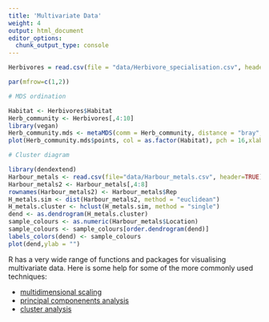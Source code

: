 ```yaml
---
title: 'Multivariate Data'
weight: 4
output: html_document
editor_options: 
  chunk_output_type: console
---
```


```r

Herbivores = read.csv(file = "data/Herbivore_specialisation.csv", header = TRUE)

par(mfrow=c(1,2)) 

# MDS ordination

Habitat <- Herbivores$Habitat
Herb_community <- Herbivores[,4:10]
library(vegan)
Herb_community.mds <- metaMDS(comm = Herb_community, distance = "bray", trace = FALSE)
plot(Herb_community.mds$points, col = as.factor(Habitat), pch = 16,xlab="",ylab="",xaxt="n",yaxt="n") 

# Cluster diagram

library(dendextend)
Harbour_metals <- read.csv(file="data/Harbour_metals.csv", header=TRUE)
Harbour_metals2 <- Harbour_metals[,4:8]
rownames(Harbour_metals2) <- Harbour_metals$Rep
H_metals.sim <- dist(Harbour_metals2, method = "euclidean")
H_metals.cluster <- hclust(H_metals.sim, method = "single")
dend <- as.dendrogram(H_metals.cluster)
sample_colours <- as.numeric(Harbour_metals$Location)
sample_colours <- sample_colours[order.dendrogram(dend)]
labels_colors(dend) <- sample_colours
plot(dend,ylab = "")
```

R has a very wide range of functions and packages for visualising multivariate data. Here is some help for some of the more commonly used techniques:  

* [multidimensional scaling](http://environmentalcomputing.net/multidimensional-scaling/)  
* [principal componenents analysis](http://environmentalcomputing.net/principal-components-analysis/)  
* [cluster analysis](http://environmentalcomputing.net/cluster-analysis/)  
